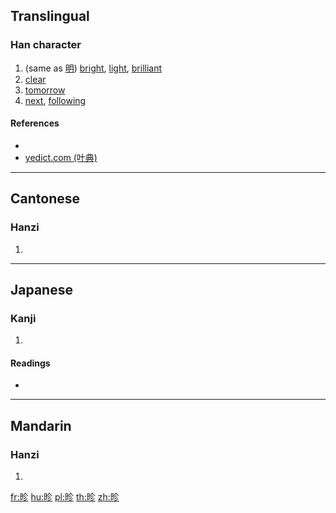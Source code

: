{{character info/new}}
==Translingual==

===Han character===
{{Han char|rn=72|rad=日|as=05|sn=9|four=|canj=AOHH|ids=⿰日㐱}}

# (same as [[明]]) [[bright]], [[light]], [[brilliant]]
# [[clear]]
# [[tomorrow]]
# [[next]], [[following]]

====References====
* {{Han ref|kx=0493.040|dkj=13842|dj=0856.050|hdz=21502.060|uh=6623|ud=26147}}
* [http://yedict.com/htm/66/6623.htm yedict.com (叶典)]

----

==Cantonese==

===Hanzi===
{{yue-hanzi|jyut=[[can2]]|y=chan2}}

# {{defn|lang=yue|sort=日05}}

----

==Japanese==

===Kanji===
{{ja-kanji|grade=|rs=日05}}

# {{defn|lang=ja|sort=日05}}

====Readings====
* {{ja-readings|on=[[しん]] (shin)|kun=[[あきらか]] (akiraka)}}

----

==Mandarin==

===Hanzi===
{{cmn-hanzi|pin=[[zhěn]] ([[zhen3]])|wg=chen<sup>3</sup>}}

# {{defn|lang=cmn|sort=日05}}

[[fr:昣]]
[[hu:昣]]
[[pl:昣]]
[[th:昣]]
[[zh:昣]]
